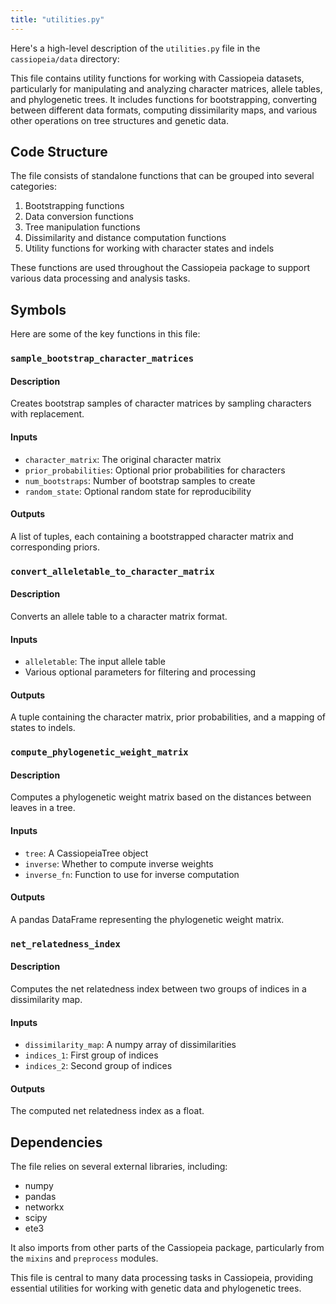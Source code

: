 ```yaml
---
title: "utilities.py"
---
```


Here's a high-level description of the `utilities.py` file in the `cassiopeia/data` directory:

This file contains utility functions for working with Cassiopeia datasets, particularly for manipulating and analyzing character matrices, allele tables, and phylogenetic trees. It includes functions for bootstrapping, converting between different data formats, computing dissimilarity maps, and various other operations on tree structures and genetic data.

## Code Structure

The file consists of standalone functions that can be grouped into several categories:

1. Bootstrapping functions
2. Data conversion functions
3. Tree manipulation functions
4. Dissimilarity and distance computation functions
5. Utility functions for working with character states and indels

These functions are used throughout the Cassiopeia package to support various data processing and analysis tasks.

## Symbols

Here are some of the key functions in this file:

### `sample_bootstrap_character_matrices`
#### Description
Creates bootstrap samples of character matrices by sampling characters with replacement.

#### Inputs
- `character_matrix`: The original character matrix
- `prior_probabilities`: Optional prior probabilities for characters
- `num_bootstraps`: Number of bootstrap samples to create
- `random_state`: Optional random state for reproducibility

#### Outputs
A list of tuples, each containing a bootstrapped character matrix and corresponding priors.

### `convert_alleletable_to_character_matrix`
#### Description
Converts an allele table to a character matrix format.

#### Inputs
- `alleletable`: The input allele table
- Various optional parameters for filtering and processing

#### Outputs
A tuple containing the character matrix, prior probabilities, and a mapping of states to indels.

### `compute_phylogenetic_weight_matrix`
#### Description
Computes a phylogenetic weight matrix based on the distances between leaves in a tree.

#### Inputs
- `tree`: A CassiopeiaTree object
- `inverse`: Whether to compute inverse weights
- `inverse_fn`: Function to use for inverse computation

#### Outputs
A pandas DataFrame representing the phylogenetic weight matrix.

### `net_relatedness_index`
#### Description
Computes the net relatedness index between two groups of indices in a dissimilarity map.

#### Inputs
- `dissimilarity_map`: A numpy array of dissimilarities
- `indices_1`: First group of indices
- `indices_2`: Second group of indices

#### Outputs
The computed net relatedness index as a float.

## Dependencies

The file relies on several external libraries, including:
- numpy
- pandas
- networkx
- scipy
- ete3

It also imports from other parts of the Cassiopeia package, particularly from the `mixins` and `preprocess` modules.

This file is central to many data processing tasks in Cassiopeia, providing essential utilities for working with genetic data and phylogenetic trees.